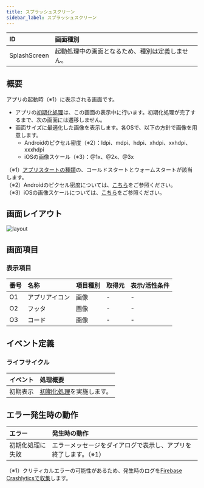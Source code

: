 ```yaml
---
title: スプラッシュスクリーン
sidebar_label: スプラッシュスクリーン
---
```


| ID       | 画面種別 |
|:----------|:------------|
| SplashScreen | 起動処理中の画面となるため、種別は定義しません。 |

## 概要

アプリの起動時（※1）に表示される画面です。

- アプリの[初期化処理][]は、この画面の表示中に行います。初期化処理が完了するまで、次の画面には遷移しません。
- 画面サイズに最適化した画像を表示します。各OSで、以下の方針で画像を用意します。
  - Androidのピクセル密度（※2）：ldpi、mdpi、hdpi、xhdpi、xxhdpi、xxxhdpi
  - iOSの画像スケール（※3）：@1x、@2x、@3x

（※1）[アプリスタートの種類](/react-native/santoku/application-architecture/life-cycle-management/overview.mdx#アプリスタートの種類に応じた初期化処理)の、コールドスタートとウォームスタートが該当します。<br />
（※2）Androidのピクセル密度については、[こちら](https://developer.android.com/training/multiscreen/screendensities?hl=ja)をご参照ください。<br />
（※3）iOSの画像スケールについては、[こちら](https://developer.apple.com/design/human-interface-guidelines/ios/icons-and-images/image-size-and-resolution/)をご参照ください。

## 画面レイアウト

![layout](./layout.drawio.png)

## 画面項目

### 表示項目

| 番号 | 名称           | 項目種別    | 取得元               | 表示/活性条件                                 |
|:----|:--------------|:-----------|:--------------------|:--------------------------------------------|
| O1  | アプリアイコン   | 画像       | -                   | -                                          |
| O2  | フッタ          | 画像       | - | - |
| O3  | コード          | 画像       | - | - |

## イベント定義

### ライフサイクル

| イベント | 処理概要 |
|:------|:------|
| 初期表示 | [初期化処理][]を実施します。 |

## エラー発生時の動作

| エラー | 発生時の動作 |
|:------|:-----------|
| 初期化処理に失敗 | エラーメッセージをダイアログで表示し、アプリを終了します。（※1） |
（※1）クリティカルエラーの可能性があるため、発生時のログを[Firebase Crashlyticsで収集](/react-native/santoku/application-architecture/logging-app/logging.mdx#firebase-crashlyticsについて)します。

<!-- link定義を使う場合は以下に記載する -->
[初期化処理]: /react-native/santoku/application-architecture/life-cycle-management/initialization.mdx#初期化処理のフロー
